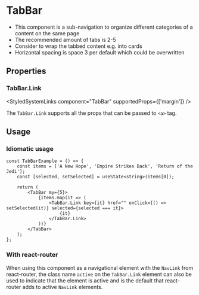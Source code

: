 

<Meta of={TabBarStories} />

# TabBar

<Primary />

-   This component is a sub-navigation to organize different categories of a content on the same page
-   The recommended amount of tabs is 2-5
-   Consider to wrap the tabbed content e.g. into cards
-   Horizontal spacing is space 3 per default which could be overwritten

## Properties

### TabBar.Link

<ArgTypes of={TabBarStories} />

<StyledSystemLinks component="TabBar" supportedProps={['margin']} />

The `TabBar.Link` supports all the props that can be passed to `<a>` tag.

## Usage

### Idiomatic usage

```tsx
const TabBarExample = () => {
    const items = ['A New Hope', 'Empire Strikes Back', 'Return of the Jedi'];
    const [selected, setSelected] = useState<string>(items[0]);

    return (
        <TabBar my={5}>
            {items.map(it => (
                <TabBar.Link key={it} href="" onClick={() => setSelected(it)} selected={selected === it}>
                    {it}
                </TabBar.Link>
            ))}
        </TabBar>
    );
};
```

### With react-router

When using this component as a navigational element with the `NavLink` from react-router, the class name `active` on the
`TabBar.Link` element can also be used to indicate that the element is active and is the default that react-router adds
to active `NavLink` elements.
